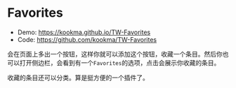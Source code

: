 # Favorites

- Demo: https://kookma.github.io/TW-Favorites
- Code: https://github.com/kookma/TW-Favorites

会在页面上多出一个按钮，这样你就可以添加这个按钮，收藏一个条目。然后你也可以打开侧边栏，会看到有一个`Favorites`的选项，点击会展示你收藏的条目。

收藏的条目还可以分类。算是挺方便的一个插件了。
